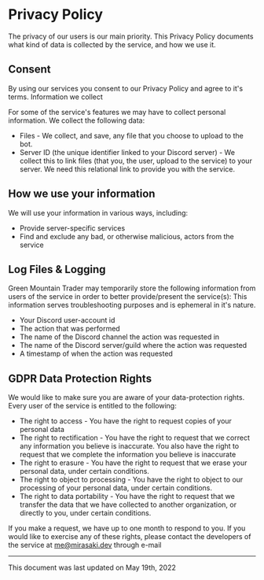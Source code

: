 # Privacy Policy

The privacy of our users is our main priority. This Privacy Policy documents what kind of data is collected by the service, and how we use it.

## Consent

By using our services you consent to our Privacy Policy and agree to it's terms.
Information we collect

For some of the service's features we may have to collect personal information. We collect the following data:

- Files - We collect, and save, any file that you choose to upload to the bot.
- Server ID (the unique identifier linked to your Discord server) - We collect this to link files (that you, the user, upload to the service) to your server. We need this relational link to provide you with the service.

## How we use your information

We will use your information in various ways, including:

- Provide server-specific services
- Find and exclude any bad, or otherwise malicious, actors from the service

## Log Files & Logging

Green Mountain Trader may temporarily store the following information from users of the service in order to better provide/present the service(s): This information serves troubleshooting purposes and is ephemeral in it's nature.

- Your Discord user-account id
- The action that was performed
- The name of the Discord channel the action was requested in
- The name of the Discord server/guild where the action was requested
- A timestamp of when the action was requested

## GDPR Data Protection Rights

We would like to make sure you are aware of your data-protection rights. Every user of the service is entitled to the following:

- The right to access - You have the right to request copies of your personal data
- The right to rectification - You have the right to request that we correct any information you believe is inaccurate. You also have the right to request that we complete the information you believe is inaccurate
- The right to erasure - You have the right to request that we erase your personal data, under certain conditions.
- The right to object to processing - You have the right to object to our processing of your personal data, under certain conditions.
- The right to data portability - You have the right to request that we transfer the data that we have collected to another organization, or directly to you, under certain conditions.

If you make a request, we have up to one month to respond to you. If you would like to exercise any of these rights, please contact the developers of the service at me@mirasaki.dev through e-mail

<hr />

This document was last updated on May 19th, 2022